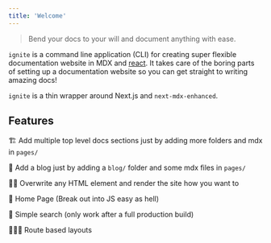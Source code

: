 ```yaml
---
title: 'Welcome'
---
```


> Bend your docs to your will and document anything with ease.

`ignite` is a command line application (CLI) for creating super flexible documentation website in MDX and [react](https://reactjs.org/).
It takes care of the boring parts of setting up a documentation website so you can get straight to writing amazing docs!

`ignite` is a thin wrapper around Next.js and `next-mdx-enhanced`.

## Features

🏗 Add multiple top level docs sections just by adding more folders and mdx in `pages/`

🎯 Add a blog just by adding a `blog/` folder and some mdx files in `pages/`

💅🏼 Overwrite any HTML element and render the site how you want to

📖 Home Page (Break out into JS easy as hell)

🧸 Simple search (only work after a full production build)

👮🏼‍♀️ Route based layouts
